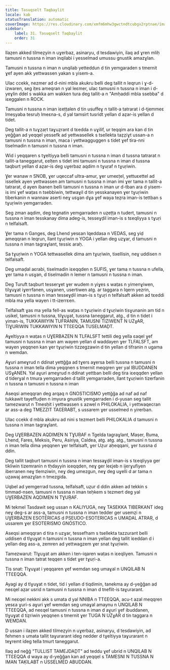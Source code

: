 ```yaml
---
title: Tasuqselt Taqbaylit
locale: kab
statusTranslation: automatic
coverImage: https://res.cloudinary.com/xmfm6mhw3gwctndtcubgx2rptnae/image/upload/v1740337243/small_cover_educacion_fundamental_a051170f1c.webp
sidebar:
    label: 31. Tasuqselt Taqbaylit
    order: 31
---
```

Ilaẓen akked tilmeẓyin n uɣerbaz, asinaryu, d tesdawiyin, ilaq ad ɣren mliḥ tamusni n tussna n iman inqilabi i yesselmad umussu gnustik amazɣlan.

Tamusni n tussna n iman n unqilab yetteddun d tin yemgaraden s tmernit ɣef ayen akk yettwassen yakan s yisem-a.

Ulac ccekk, nezmer ad d-nini mbla akukru belli deg tallit n leqrun i ɣ-d-izwaren, seg iṭes ameqran n yal leɛmer, ulac tamusni n tussna n iman i d-yeɣlin ddel s wakka am wakken tura deg tallit-a n "Amḥaddi mbla ssebba" d iɛeggalen n ROCK.

Tamusni n tussna n iman iɛeṭṭalen d tin usuffeɣ n tallit-a tatrarat i d-tjemmeɛ lmeṣyaba tesruḥ lmeɛna-s, d yal tamsirt tusridt yellan d aẓar-is yellan d tidet.

Deg tallit-a n tuɣẓaṛt taɣuẓrant d tɛedda n uɣilif, ur teqqim ara kan d tin yeǧǧan ad yeqqel yessefk ad yettwasellek s tsellekta taẓẓiɣt ussan-a n tamusni n tussna n iman, maca i yettwagguggen s tidet ɣef tira-nni tiselmadin n tamusni n tussna n iman.

Wid i yeqqaren s tɣeltiyya belli tamusni n tussna n iman d tussna tatrarat n tallit-a taneggarut, ɛelṭen s tidet imi tamusni n tussna n iman d tussna taqburt yellan d aẓar-is deg uɣerbaz aqdim n tɣuṛaf n tɣuṛiwin.

Ɣer wanaw n SNOB, ɣer uqeccaf ultra-amur, ɣer umeɛṭel, yettuɛettel ad issellek ayen yettwassen am tamusni n tussna n iman imi ɣer tama n tallit-a tatrarat, d ayen ibanen belli tamusni n tussna n iman ur d-tban ara d yisem-is imi ɣef waṭas n tsebbiwin, tettwaɣil d tin yesskanayen ɣer tɣuṛiwin tiberkanin n wannaw aserti neɣ usɣan dɣa ɣef waya teẓra iman-is tettban s tɣuṛiwin yemgarraden.

Seg zman aqdim, deg tegnatin yemgarraden n uẓeṭṭa n tudert, tamusni n tussna n iman tesskanay dima adeg-is, tesseɣḍil iman-is s tɛeqliyya s tɣuṛi n telfalsaft.

Ɣer tama n Ganges, deg Lhend yesɛan lqeddasa n VEDAS, seg yiḍ ameqqran n leqrun, llant tɣuṛiwin n YOGA i yellan deg uzɣar, d tamusni n tussna n iman tagraɣlant, tessiɛ araḥ.

Sa tɣuṛiwin n YOGA tettwasellek dima am tɣuṛiwin, tixellisin, neɣ uddisen n telfalsaft.

Deg umaḍal aɛrabi, tiselmadin iɛeqqden n SUFIS, ɣer tama n tussna n ufella, ɣer tama n usɣan, d tiselmadin n lemer n tamusni n tussna n iman.

Deg Turuft taqburt tesserɣet ɣer wudem n yiɣes s waṭas n yimenɣiwen, tilɣuɣat iɣerrfanen, usɣanen, usertiwen atg. ar taggara n lqern yezrin, tamusni n tussna n iman tesseɣḍil iman-is s tɣuṛi n telfalsaft akken ad tɛeddi mbla ma yella wayen i tt-izerrɛen.

Telfalsaft ɣas ma yella fell-as waṭas n tɣuṛiwin d tɣuṛiwin tisɣunanin am tid n usikel, tamusni n tussna, tilɣuɣat, tussna taneggarut, atg., d tin n tidet i yiman-is, TUKKAWIYIN TUFRANIN, TAMUSNI TIZIWENT N UZɣAR, TIƔURIWIN TUKKAWIYIN N TTƐEQQA TUSELMAḌT.

Aɣeltiyya n waṭas n UƔERBAZEN N TLFALSFT tettili deg yella ɛaqel ɣef tamusni n tussna n iman am wayen yellan d waddayen ɣer TLFALSFT, am wayen yeqqnen kan ɣer tɣuṛiwin tizzegzawin d tin yellan d tifranin n ugama n wemdan.

Aɣuri ameɣrud n ddinat yettǧǧa ad tɣers aɣersa belli tussna n tamusni n tussna n iman tella dima yeqqnen s tmernit meqqren ɣer yal IBUDDANEN USɣANEN. Yal aɣuri ameɣrud n ddinat yettban belli deg tira iɛeqqden yellan d tiderɣal n tmura yemgarraden d tallit yemgarraden, llant tɣuṛiwin tizerfanin n tussna n tamusni n tussna n iman

Aseqsi ameqqran deg arqaq n GNOSTICISMO yettǧǧa ad naf ad naf tukkawit tayeffuḍen n imyura gnustik yemgarraden i d-yusan seg tallit tamezwarut n Tmesḥit i yettwassen s azwel n PHILOKALIA, i yettwaqecran ar ass-a deg TMEZZIT TAƐERABT, s ussarem ɣer usselmed n yirerban.

Ulac ccekk d mbla akukru ad nini s tezmert belli PHILOKALIA d tamusni n tussna n iman tagraɣlant.

Deg UƔERBAZEN AQDIMEN N TƔUṚAF n Tgelda tagraɣlant, Maṣer, Ṛuma, Lhend, Fares, Meksis, Peru, Asiriya, Caldea, atg. atg. atg., tamusni n tussna n iman tella dima yeqqnen ɣer telfalsaft, ɣer Uẓur aḥeqqani, ɣer tussna d ddin.

Deg tallit taqburt tamusni n tussna n iman tessaɣḍil iman-is s tɛeqliyya ger tikliwin tizemranin n tḥdayyin iɛeqqden, neɣ ger leɛjeb n ijerɣufiyen iberranen neɣ tlemziwin, neɣ deg umezgun, neɣ deg uɣelli d ar tama n uẓawaj amazɣlan n tmezgida.

Uqbel ad yemgerrad tussna, telfalsaft, uẓur d ddin akken ad tekkin s timmad-nsen, tamusni n tussna n iman teḥkem s tezmert deg yal UƔERBAZEN AQDIMEN N TƔUṚAF.

Mi tekmel Tasdawit seg ussan n KALIYUGA, neɣ TASEKKA TIBERKANT ideg neɣ deg-s ar ass-a, tamusni n tussna n iman tedder ger usemẓi n UƔERBAZEN ESOTÉRICAS d PSEUDO-ESOTERICAS n UMAḌAL ATRAṚ, d ussarem ɣer ESOTERISMO GNÓSTICO.

Aseqsi ameqqran d tira n uzɣar, tessefham s tsellekta tazzurant belli uddisen d tlɣuɣat n tamusni n tussna n iman yellan deg tallit iɛeddan d i yellan deg ass-a, zemren ad yettwagzem ɣer snat tɣuṛiwin.

Tamezwarut: Tlɣuɣat am akken i ten-iqaren waṭas n iɛeqliyen. Tamusni n tussna n iman tatrat teqqen s tidet ɣer tɣuṛi-a.

Tis snat: Tlɣuɣat i yeqqaren ɣef wemdan seg umaɣal n UNQILAB N TTƐEQQA.

Ayagi ay d tlɣuɣat n tidet, tid i yellan d tiqdimin, tanekma ay d-yeǧǧan ad neɛqel aẓar usrid n tamusni n tussna n iman d tneflit-is taɣurarant.

Mi neɛqel nekkni akk s umata d yal NNIBA n TTƐEQQA, acu-t azal meqqren yesɛa ɣuri-s aɣuri ɣef wemdan seg umaɣal amaynu n UNQILAB N TTƐEQQA, ad neɛqel tamusni n tussna n iman d aɣuri ɣef ibuddanen, tlɣuɣat d tiẓriwin yeqqnen s tmernit ɣer TUGA N UZɣAR d tin taggara n WEMDAN.

D ussan i ilaẓen akked tilmeẓyin n uɣerbaz, asinaryu, d tesdawiyin, ad fehmen s umata tallit taɣurarant ideg nedder d tɣeltiyya taɣurarant n teɣremt ideg tella tmurt taneggarut.

Ilaq ad neǧǧ "TULLIST TAMEJDAḌT" ad teddu ɣef ubrid n UNQILAB N TTƐEQQA d waya ay d-yeǧǧan kan ad yeqqel s TAMESNI N TUSSNA N IMAN TAḲILABT n USSELMED ABUDDAN.

